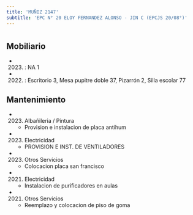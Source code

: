 ```yaml
---
title: 'MUÑIZ 2147'
subtitle: 'EPC N° 20 ELOY FERNANDEZ ALONSO - JIN C (EPCJS 20/08°)'
---
```


#


## Mobiliario

*  (2023) : NA 1 

*  (2022) : Escritorio 3, Mesa pupitre doble 37, Pizarrón 2, Silla escolar 77 





## Mantenimiento

*  (2023) Albañileria / Pintura 
    + Provision e instalacion de placa antihum

*  (2023) Electricidad 
    + PROVISION E INST. DE VENTILADORES

*  (2023) Otros Servicios 
    + Colocacion placa san francisco

*  (2021) Electricidad 
    + Instalacion de purificadores en aulas

*  (2021) Otros Servicios 
    + Reemplazo y colocacion de piso de goma



